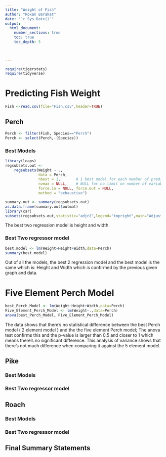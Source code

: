 ```yaml
---
title: "Weight of Fish"
author: "Roxan Barakat"
date: "`r Sys.Date()`"  
output: 
  html_document:
    number_sections: true
    toc: true
    toc_depth: 5

 
    
---
```



```r
require(tigerstats)
require(tidyverse)
```

# Predicting Fish Weight
```r
Fish <-read.csv(file="Fish.csv",header=TRUE)
```
## Perch
```r
Perch <- filter(Fish, Species=="Perch")
Perch <- select(Perch,-(Species))
```

### Best Models

```r
library(leaps)
regsubsets.out <-
    regsubsets(Weight ~ .,
               data = Perch,
               nbest = 1,       # 1 best model for each number of predictors
               nvmax = NULL,    # NULL for no limit on number of variables
               force.in = NULL, force.out = NULL,
               method = "exhaustive")

summary.out <- summary(regsubsets.out)
as.data.frame(summary.out$outmat)
library(car)
subsets(regsubsets.out,statistic="adjr2",legend="topright",main="Adjusted R^2")
```

The best two regression model is height and width.

### Best Two regressor model
```r
best.model <- lm(Weight~Height+Width,data=Perch)
summary(best.model)
```

Out of all the models, the best 2 regression model and the best model is the same which is: Height and Width which is confirmed by the  previous given graph and data.

# Five Element Perch Model
```r
best_Perch_Model <- lm(Weight~Height+Width,data=Perch)
Five_Element_Perch_Model <- lm(Weight~.,data=Perch)
anova(best_Perch_Model, Five_Element_Perch_Model)

```
The data shows that there's no statistical difference between the best Perch model ( 2 element model ) and the the five element Perch model; The anova test confirms this and the p-value is larger than 0.5 and closer to 1 which means there's no significant difference.  This analysis of variance shows that there's not much difference when comparing it against the 5 element model.


## Pike

### Best Models

### Best Two regressor model

## Roach

### Best Models

### Best Two regressor model

## Final Summary Statements